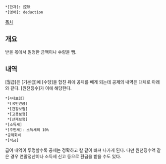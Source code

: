  *[한자]: 控除
 *[영어]: deduction

[[목차]]
== 개요 ==
받을 몫에서 일정한 금액이나 수량을 뺌.
== 내역 ==
[월급]은 [기본급]에 [수당]을 합친 뒤에 공제를 빼게 되는데 공제의 내역은 대체로 아래와 같다. [원천징수]가 이에 해당한다.

 *[4대보험]
  *[국민연금]
  *[건강보험]
  *[고용보험]
  *[산재보험]
 *[소득세]
 *[주민세]: 소득세의 10%
 *공제회비
 *[적금]

급여 내역이 투명할수록 공제는 정확하고 칼 같이 빠져 나가게 된다. 다만 원천징수액 같은 경우 연말정산이나 소득세 신고 등으로 환급을 받을 수도 있다.
